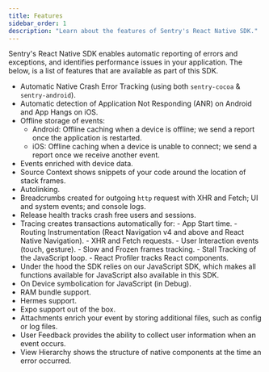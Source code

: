 ```yaml
---
title: Features
sidebar_order: 1
description: "Learn about the features of Sentry's React Native SDK."
---
```


Sentry's React Native SDK enables automatic reporting of errors and exceptions, and identifies performance issues in your application. The below, is a list of features that are available as part of this SDK.

- Automatic Native Crash <Link to="/product/issues/">Error Tracking</Link> (using both `sentry-cocoa` & `sentry-android`).
- Automatic detection of <Link to="/platforms/android/configuration/app-not-respond">Application Not Responding (ANR)</Link> on Android and <Link to="/platforms/apple/guides/ios/configuration/app-hangs/">App Hangs</Link> on iOS.
- Offline storage of events:
  - Android: Offline caching when a device is offline; we send a report once the application is restarted.
  - iOS: Offline caching when a device is unable to connect; we send a report once we receive another event.
- Events <PlatformLink to="/enriching-events/context/">enriched</PlatformLink> with device data.
- <PlatformLink to="/data-management/debug-files/source-context/">Source Context</PlatformLink> shows snippets of your code around the location of stack frames.
- <Link to="https://reactnative.dev/blog/2019/07/03/version-60#native-modules-are-now-autolinked">Autolinking</Link>.
- <PlatformLink to="/enriching-events/breadcrumbs/">Breadcrumbs</PlatformLink> created for outgoing `http` request with XHR and Fetch; UI and system events; and console logs.
- <Link to="/product/releases/health/">Release health</Link> tracks crash free users and sessions.
- <Link to="/product/insights/overview/">Tracing</Link> creates transactions automatically for:
  - <PlatformLink to="/tracing/instrumentation/automatic-instrumentation/#app-start-instrumentation">App Start</PlatformLink> time.
  - <PlatformLink to="/tracing/instrumentation/automatic-instrumentation/#enable-routing-instrumentation">Routing Instrumentation</PlatformLink> (React Navigation v4 and above and React Native Navigation).
  - <PlatformLink to="/tracing/instrumentation/automatic-instrumentation/#fetchxml-request-instrumentation">XHR and Fetch</PlatformLink> requests.
  - <PlatformLink to="/tracing/instrumentation/user-interaction-instrumentation/">User Interaction</PlatformLink> events (touch, gesture).
  - <PlatformLink to="/tracing/instrumentation/automatic-instrumentation/#slow-and-frozen-frames">Slow and Frozen frames</PlatformLink> tracking.
  - <PlatformLink to="/tracing/instrumentation/automatic-instrumentation/#stall-tracking">Stall Tracking</PlatformLink> of the JavaScript loop.
  - <PlatformLink to="/tracing/instrumentation/automatic-instrumentation/#react-profiler">React Profiler</PlatformLink> tracks React components.
- Under the hood the SDK relies on our <Link to="/platforms/javascript/">JavaScript SDK</Link>, which makes all functions available for JavaScript also available in this SDK.
- On Device symbolication for JavaScript (in Debug).
- <PlatformLink to="/manual-setup/ram-bundles/">RAM bundle support</PlatformLink>.
- <PlatformLink to="/manual-setup/hermes/">Hermes support</PlatformLink>.
- <PlatformLink to="/manual-setup/expo/">Expo support</PlatformLink> out of the box.
- <PlatformLink to="/enriching-events/attachments/">Attachments</PlatformLink> enrich your event by storing additional files, such as config or log files.
- <PlatformLink to="/user-feedback/">User Feedback</PlatformLink> provides the ability to collect user information when an event occurs.
- <PlatformLink to="/enriching-events/viewhierarchy/">View Hierarchy</PlatformLink> shows the structure of native components at the time an error occurred.
